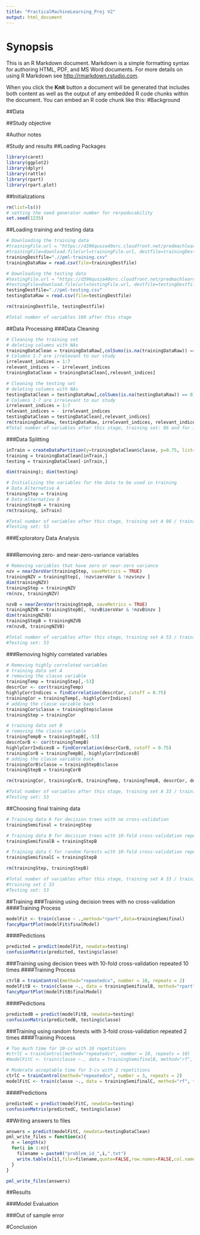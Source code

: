 ```yaml
---
title: "PracticalMachineLearning_Proj V2"
output: html_document
---
```

# Synopsis
This is an R Markdown document. Markdown is a simple formatting syntax for authoring HTML, PDF, and MS Word documents. For more details on using R Markdown see <http://rmarkdown.rstudio.com>.

When you click the **Knit** button a document will be generated that includes both content as well as the output of any embedded R code chunks within the document. You can embed an R code chunk like this:
#Background

##Data

##Study objective

#Author notes

#Study and results
##Loading Packages
```r
library(caret)
library(ggplot2)
library(dplyr)
library(rattle)
library(rpart)
library(rpart.plot)
```
##Initializations
```r
rm(list=ls())
# setting the seed generator number for rerpoducability
set.seed(1235)
```
##Loading training and testing data
```r
# Downloading the training data
#trainingFile.url = "https://d396qusza40orc.cloudfront.net/predmachlearn/pml-training.csv"
#trainingFile=download.file(url=trainingFile.url, destfile=trainingDestfile)
trainingDestfile=".//pml-training.csv"
trainingDataRaw = read.csv(file=trainingDestfile)

# Downloading the testing data
#testingFile.url = "https://d396qusza40orc.cloudfront.net/predmachlearn/pml-testing.csv"
#testingFile=download.file(url=testingFile.url, destfile=testingDestfile)
testingDestfile=".//pml-testing.csv"
testingDataRaw = read.csv(file=testingDestfile)

rm(trainingDestfile, testingDestfile)

#Total number of variables 160 after this stage
```

##Data Processing
###Data Cleaning
```r
# Cleaning the training set
# deleting columns with NAs
trainingDataClean = trainingDataRaw[,colSums(is.na(trainingDataRaw)) == 0]
# Columns 1-7 are irrelevant to our study
irrelevant_indices = 1:7
relevant_indices = - irrelevant_indices
trainingDataClean = trainingDataClean[,relevant_indices]

# Cleaning the testing set
# deleting columns with NAs
testingDataClean = testingDataRaw[,colSums(is.na(testingDataRaw)) == 0]
# Columns 1-7 are irrelevant to our study
irrelevant_indices = 1:7
relevant_indices = - irrelevant_indices
testingDataClean = testingDataClean[,relevant_indices]
rm(trainingDataRaw, testingDataRaw, irrelevant_indices, relevant_indices)
#Total number of variables after this stage, training set: 86 and for intermediate testing: N/A #Testing set: 53
```

###Data Splitting
```r
inTrain = createDataPartition(y=trainingDataClean$classe, p=0.75, list= FALSE)
training = trainingDataClean[inTrain,]
testing = trainingDataClean[-inTrain,]

dim(training); dim(testing)

# Initializing the variables for the data to be used in training
# Data Alternative A
trainingStep = training
# Data Alternative B
trainingStepB = training
rm(training, inTrain)

#Total number of variables after this stage, training set A 86 / training set B 86
#Testing set: 53
```
###Exploratory Data Analysis
```r

```
###Removing zero- and near-zero-variance variables
```r
# Removing variables that have zero or near-zero variance
nzv = nearZeroVar(trainingStep, saveMetrics = TRUE)
trainingNZV = trainingStep[, !nzv$zeroVar & !nzv$nzv ]
dim(trainingNZV)
trainingStep = trainingNZV
rm(nzv, trainingNZV)

nzvB = nearZeroVar(trainingStepB, saveMetrics = TRUE)
trainingNZVB = trainingStepB[, !nzvB$zeroVar & !nzvB$nzv ]
dim(trainingNZVB)
trainingStepB = trainingNZVB
rm(nzvB, trainingNZVB)

#Total number of variables after this stage, training set A 53 / training set B 53
#Testing set: 53
```
###Removing highly correlated variables
```r
# Removing highly correlated variables
# training data set A
# removing the classe variable
trainingTemp = trainingStep[,-53]
descrCor <- cor(trainingTemp)
highlyCorrIndices = findCorrelation(descrCor, cutoff = 0.75)
trainingCor = trainingTemp[,-highlyCorrIndices]
# adding the classe variable back
trainingCor$classe = trainingStep$classe
trainingStep = trainingCor

# training data set B
# removing the classe variable
trainingTempB = trainingStepB[,-53]
descrCorB <- cor(trainingTempB)
highlyCorrIndicesB = findCorrelation(descrCorB, cutoff = 0.75)
trainingCorB = trainingTempB[,-highlyCorrIndicesB]
# adding the classe variable back
trainingCorB$classe = trainingStepB$classe
trainingStepB = trainingCorB

rm(trainingCor, trainingCorB, trainingTemp, trainingTempB, descrCor, descrCorB, highlyCorrIndices, highlyCorrIndicesB)

#Total number of variables after this stage, training set A 33 / training set B 33
#Testing set: 53
```
##Choosing final training data
```r
# Training data A for decision trees with no cross-validation
trainingSemifinal = trainingStep

# Training data B for decision trees with 10-fold cross-validation repeated 2 times
trainingSemifinalB = trainingStepB

# Training data C for random forests with 10-fold cross-validation repeated 2 times
trainingSemifinalC = trainingStepB

rm(trainingStep, trainingStepB)

#Total number of variables after this stage, training set A 33 / training set B 33 / 
#training set C 33
#Testing set: 53
```

##Training
###Training using decision trees with no cross-validation
####Training Process
```r
modelFit <- train(classe ~ .,method="rpart",data=trainingSemifinal)
fancyRpartPlot(modelFit$finalModel)
```
####Pedictions
```r
predicted = predict(modelFit, newdata=testing)
confusionMatrix(predicted, testing$classe)
```
###Training using decision trees with 10-fold cross-validation repeated 10 times
####Training Process
```r
ctrlB = trainControl(method="repeatedcv", number = 10, repeats = 2)
modelFitB <- train(classe ~., data = trainingSemifinalB, method="rpart", tuneLength = 15, trControl=ctrlB)
fancyRpartPlot(modelFitB$finalModel)
```
####Pedictions
```r
predictedB = predict(modelFitB, newdata=testing)
confusionMatrix(predictedB, testing$classe)
```
###Training using random forests with 3-fold cross-validation repeated 2 times
####Training Process
```r
# Too much time for 10-cv with 10 repetitions
#ctrlC = trainControl(method="repeatedcv", number = 10, repeats = 10)
#modelFitC <- train(classe ~., data = trainingSemifinalB, method="rf", tuneLength = 10, trControl=ctrlC, verbose = TRUE, trace = TRUE)

# Moderate acceptable time for 3-cv with 2 repetitions
ctrlC = trainControl(method="repeatedcv", number = 3, repeats = 2)
modelFitC <- train(classe ~., data = trainingSemifinalC, method="rf", tuneLength = 2, trControl=ctrlC)
```
####Predictions
```r
predictedC = predict(modelFitC, newdata=testing)
confusionMatrix(predictedC, testing$classe)
```
##Writing answers to files
```r
answers = predict(modelFitC, newdata=testingDataClean)
pml_write_files = function(x){
  n = length(x)
  for(i in 1:n){
    filename = paste0("problem_id_",i,".txt")
    write.table(x[i],file=filename,quote=FALSE,row.names=FALSE,col.names=FALSE)
  }
}

pml_write_files(answers)
```
##Results

###Model Evaluation

###Out of sample error


#Conclusion
